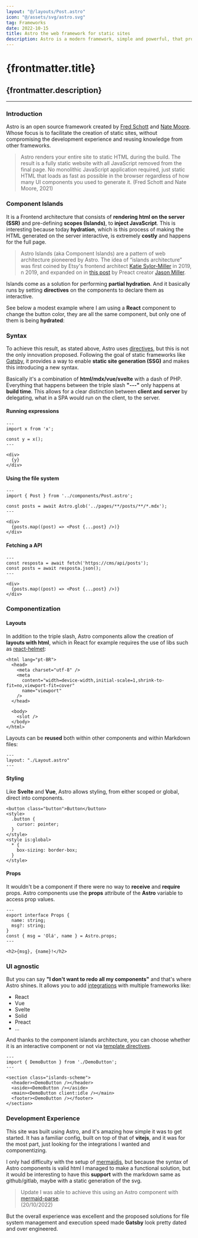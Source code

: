 ```yaml
---
layout: "@/layouts/Post.astro"
icon: "@/assets/svg/astro.svg"
tag: Frameworks
date: 2022-10-15
title: Astro the web framework for static sites
description: Astro is a modern framework, simple and powerful, that provides an excellent developer experience.
---
```



# {frontmatter.title}

## {frontmatter.description}

---

### Introduction

Astro is an open source framework created by [Fred Schott](https://twitter.com/FredKSchott "Twitter do Fred Schott") and [Nate Moore](https://twitter.com/n_moore "Twitter do Nate Moore"). Whose focus is to facilitate the creation of static sites, without compromising the development experience and reusing knowledge from other frameworks.

> Astro renders your entire site to static HTML during the build. The result is a fully static website with all JavaScript removed from the final page. No monolithic JavaScript application required, just static HTML that loads as fast as possible in the browser regardless of how many UI components you used to generate it.
> (Fred Schott and Nate Moore, 2021)

### Component Islands

It is a Frontend architecture that consists of **rendering html on the server (SSR)** and pre-defining **scopes (Islands)**, to **inject JavaScript**. This is interesting because today **hydration**, which is this process of making the HTML generated on the server interactive, is extremely **costly** and happens for the full page.

> Astro Islands (aka Component Islands) are a pattern of web architecture pioneered by Astro. The idea of “islands architecture” was first coined by Etsy's frontend architect [Katie Sylor-Miller](https://twitter.com/ksylor "Twitter da Katie Sylor-Miller") in 2019, n 2019, and expanded on in [this post](https://jasonformat.com/islands-architecture/ "Postagem sobre Ilhas de componentes") by Preact creator [Jason Miller](https://twitter.com/_developit "Twitter do Jason Miller").

Islands come as a solution for performing **partial hydration**. And it basically runs by setting **directives** on the components to declare them as interactive.

See below a modest example where I am using a **React** component to change the button color, they are all the same component, but only one of them is being **hydrated**:

<IslandsScheme />

### Syntax

To achieve this result, as stated above, Astro uses [directives](https://docs.astro.build/en/reference/directives-reference/ "Documentation of directives"), but this is not the only innovation proposed. Following the goal of static frameworks like [Gatsby](https://www.gatsbyjs.com/docs "Gatsby Documentation"), it provides a way to enable **static site generation (SSG)** and makes this introducing a new syntax.

Basically it's a combination of **html/mdx/vue/svelte** with a dash of PHP. Everything that happens between the triple slash **"---"** only happens at **build time**. This allows for a clear distinction between **client and server** by delegating, what in a SPA would run on the client, to the server.

#### Running expressions

```astro
---
import x from 'x';

const y = x();
---

<div>
  {y}
</div>
```

#### Using the file system

```astro
---
import { Post } from '../components/Post.astro';

const posts = await Astro.glob('../pages/**/posts/**/*.mdx');
---

<div>
  {posts.map((post) => <Post {...post} />)}
</div>
```

#### Fetching a API

```astro
---
const resposta = await fetch('https://cms/api/posts');
const posts = await resposta.json();
---

<div>
  {posts.map((post) => <Post {...post} />)}
</div>
```

### Componentization

#### Layouts

In addition to the triple slash, Astro components allow the creation of **layouts with html**, which in React for example requires the use of libs such as [react-helmet](https://www.npmjs.com/package/react-helmet "npm react helmet"):

```astro
<html lang="pt-BR">
  <head>
    <meta charset="utf-8" />
    <meta
      content="width=device-width,initial-scale=1,shrink-to-fit=no,viewport-fit=cover"
      name="viewport"
    />
  </head>

  <body>
    <slot />
  </body>
</html>
```

Layouts can be **reused** both within other components and within Markdown files:

```mdx
---
layout: "./Layout.astro"
---
```

#### Styling

Like **Svelte** and **Vue**, Astro allows styling, from either scoped or global, direct into components.

```astro
<button class="button">Button</button>
<style>
  .button {
    cursor: pointer;
  }
</style>
<style is:global>
  * {
    box-sizing: border-box;
  }
</style>
```

#### Props

It wouldn't be a component if there were no way to **receive** and **require** props. Astro components use the **props** attribute of the **Astro** variable to access prop values.

```astro
---
export interface Props {
  name: string;
  msg?: string;
}
const { msg = 'Olá', name } = Astro.props;
---

<h2>{msg}, {name}!</h2>
```

### UI agnostic

But you can say **"I don't want to redo all my components"** and that's where Astro shines. It allows you to add [integrations](https://astro.build/integrations/frameworks/ "Astro Integrations") with multiple frameworks like:

- React
- Vue
- Svelte
- Solid
- Preact
- ...

And thanks to the component islands architecture, you can choose whether it is an interactive component or not via [template directives](https://docs.astro.build/en/reference/directives-reference/ "Template directives ").

```astro
---
import { DemoButton } from './DemoButton';
---

<section class="islands-scheme">
  <header><DemoButton /></header>
  <aside><DemoButton /></aside>
  <main><DemoButton client:idle /></main>
  <footer><DemoButton /></footer>
</section>
```

### Development Experience

This site was built using Astro, and it's amazing how simple it was to get started. It has a familiar config, built on top of that of **vitejs**, and it was for the most part, just looking for the integrations I wanted and componentizing.

I only had difficulty with the setup of [mermaidjs](https://mermaid-js.github.io/mermaid/#/ "Mermaid Documentation"), but because the syntax of Astro components is valid html I managed to make a functional solution, but it would be interesting to have this **support** with the markdown same as github/gitlab, maybe with a static generation of the svg.

> Update I was able to achieve this using an Astro component with [mermaid-parse](https://github.com/yousifalraheem/mermaid-parse "Github mermaid parse").<br />
> (20/10/2022)

But the overall experience was excellent and the proposed solutions for file system management and execution speed made **Gatsby** look pretty dated and over engineered.
